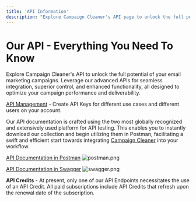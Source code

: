 ```yaml
---
title: 'API Information'
description: "Explore Campaign Cleaner's API page to unlock the full potential of your email marketing campaigns."
---
```

# Our API - Everything You Need To Know

Explore Campaign Cleaner's API to unlock the full potential of your email marketing campaigns. Leverage our advanced APIs for seamless integration, superior control, and enhanced functionality, all designed to optimize your campaign performance and deliverability.

[API Management](/management/api-management) - Create API Keys for different use cases and different users on your account.

Our API documentation is crafted using the two most globally recognized and extensively used platform for API testing. This enables you to instantly download our collection and begin utilizing them in Postman, facilitating a swift and efficient start towards integrating [Campaign Cleaner](https://campaigncleaner.com) into your workflow.

[API Documentation in Postman](https://api-docs.campaigncleaner.com/)
![postman.png](/images/postman.png)

[API Documentation in Swagger](https://campaign-cleaner.github.io/swagger/)
![swagger.png](/images/swagger.png)

**API Credits** - At present, only one of our API Endpoints necessitates the use of an API Credit. All paid subscriptions include API Credits that refresh upon the renewal date of the subscription.